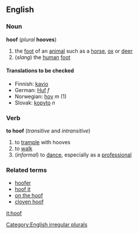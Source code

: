 ==English==
===Noun===
'''hoof''' (''plural'' '''hooves''')
#the [[foot]] of an [[animal]] such as a [[horse]], [[ox]] or [[deer]]
#(''slang'') the [[human]] [[foot]]

====Translations to be checked====
*Finnish: [[kavio]]
*German: [[Huf]] ''f''
*Norwegian: [[hov]] ''m'' (1)
*Slovak: [[kopyto#Slovak|kopyto]] ''n''

===Verb===
'''to hoof'''  (''transitive'' and ''intransitive'')
#to [[trample]] with hooves
#to [[walk]]
#(''informal'') to [[dance]], especially as a [[professional]]
===Related terms===
*[[hoofer]]
*[[hoof it]]
*[[on the hoof]]
*[[cloven hoof]]

[[Category:English irregular plurals]]
[[it:hoof]]